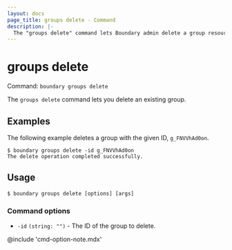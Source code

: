 ```yaml
---
layout: docs
page_title: groups delete - Command
description: |-
  The "groups delete" command lets Boundary admin delete a group resource.
---
```


# groups delete

Command: `boundary groups delete`

The `groups delete` command lets you delete an existing group.


## Examples

The following example deletes a group with the given ID, `g_FNVVhAd0on`.

```shell-session
$ boundary groups delete -id g_FNVVhAd0on
The delete operation completed successfully.
```

## Usage

<CodeBlockConfig hideClipboard>

```shell-session
$ boundary groups delete [options] [args]
```

</CodeBlockConfig>


### Command options

- `-id` `(string: "")` - The ID of the group to delete.

@include 'cmd-option-note.mdx'